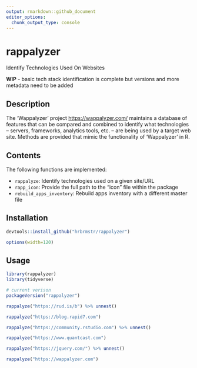 ```yaml
---
output: rmarkdown::github_document
editor_options: 
  chunk_output_type: console
---
```


# rappalyzer

Identify Technologies Used On Websites

**WIP** - basic tech stack identification is complete but versions and more metadata need to be added

## Description

The 'Wappalyzer' project <https://wappalyzer.com/> maintains a database
of features that can be compared and combined to identify what technologies -- servers,
frameworks, analytics tools, etc. -- are being used by a target web site. Methods are
provided that mimic the functionality of 'Wappalyzer' in R.

## Contents

The following functions are implemented:

- `rappalyze`:	Identify technologies used on a given site/URL
- `rapp_icon`:	Provide the full path to the "icon" file within the package
- `rebuild_apps_inventory`:	Rebuild apps inventory with a different master file

## Installation

```r
devtools::install_github("hrbrmstr/rappalyzer")
```

```r
options(width=120)
```

## Usage

```r
library(rappalyzer)
library(tidyverse)

# current verison
packageVersion("rappalyzer")

rappalyze("https://rud.is/b") %>% unnest()

rappalyze("https://blog.rapid7.com")

rappalyze("https://community.rstudio.com") %>% unnest()

rappalyze("https://www.quantcast.com")

rappalyze("https://jquery.com/") %>% unnest()

rappalyze("https://wappalyzer.com")
```


